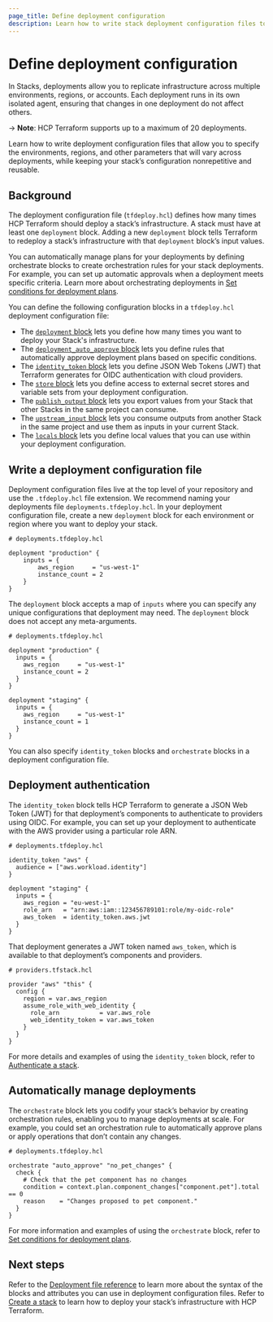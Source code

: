 ```yaml
---
page_title: Define deployment configuration
description: Learn how to write stack deployment configuration files to define how to deploy your stack’s infrastructure.
---
```


# Define deployment configuration

In Stacks, deployments allow you to replicate infrastructure across multiple environments, regions, or accounts. Each deployment runs in its own isolated agent, ensuring that changes in one deployment do not affect others.

-> **Note**: HCP Terraform supports up to a maximum of 20 deployments.

Learn how to write deployment configuration files that allow you to specify the environments, regions, and other parameters that will vary across deployments, while keeping your stack’s configuration nonrepetitive and reusable.

## Background

The deployment configuration file (`tfdeploy.hcl`) defines how many times HCP Terraform should deploy a stack’s infrastructure. A stack must have at least one `deployment` block. Adding a new `deployment` block tells Terraform to redeploy a stack’s infrastructure with that `deployment` block’s input values.

You can automatically manage plans for your deployments by defining orchestrate blocks to create orchestration rules for your stack deployments. For example, you can set up automatic approvals when a deployment meets specific criteria. Learn more about orchestrating deployments in [Set conditions for deployment plans](/terraform/language/stacks/deploy/conditions).

You can define the following configuration blocks in a `tfdeploy.hcl` deployment configuration file:
- The [`deployment` block](/terraform/language/block/stack/deployment) lets you define how many times you want to deploy your Stack's infrastructure.
- The [`deployment_auto_approve` block](/terraform/language/block/stack/deployment_auto_approve) lets you define rules that automatically approve deployment plans based on specific conditions.
- The [`identity_token` block](/terraform/language/block/stack/identity_token) lets you define JSON Web Tokens (JWT) that Terraform generates for OIDC authentication with cloud providers.
- The [`store` block](/terraform/language/block/stack/store) lets you define access to external secret stores and variable sets from your deployment configuration.
- The [`publish_output` block](/terraform/language/block/stack/publish_output) lets you export values from your Stack that other Stacks in the same project can consume.
- The [`upstream_input` block](/terraform/language/block/stack/upstream_input) lets you consume outputs from another Stack in the same project and use them as inputs in your current Stack.
- The [`locals` block](/terraform/language/block/locals) lets you define local values that you can use within your deployment configuration.

## Write a deployment configuration file

Deployment configuration files live at the top level of your repository and use the `.tfdeploy.hcl` file extension. We recommend naming your deployments file `deployments.tfdeploy.hcl`. In your deployment configuration file, create a new `deployment` block for each environment or region where you want to deploy your stack.

```hcl
# deployments.tfdeploy.hcl

deployment "production" {
    inputs = {
        aws_region     = "us-west-1"
        instance_count = 2
    }
}
```

The `deployment` block accepts a map of `inputs` where you can specify any unique configurations that deployment may need. The `deployment` block does not accept any meta-arguments.

```hcl
# deployments.tfdeploy.hcl

deployment "production" {
  inputs = {
    aws_region     = "us-west-1"
    instance_count = 2
  }
}

deployment "staging" {
  inputs = {
    aws_region     = "us-west-1"
    instance_count = 1
  }
}
```

You can also specify `identity_token` blocks and `orchestrate` blocks in a deployment configuration file.

## Deployment authentication

The `identity_token` block tells HCP Terraform to generate a JSON Web Token (JWT) for that deployment’s components to authenticate to providers using OIDC. For example, you can set up your deployment to authenticate with the AWS provider using a particular role ARN.

```hcl
# deployments.tfdeploy.hcl

identity_token "aws" {
  audience = ["aws.workload.identity"]
}

deployment "staging" {
  inputs = {
    aws_region = "eu-west-1"
    role_arn   = "arn:aws:iam::123456789101:role/my-oidc-role"
    aws_token  = identity_token.aws.jwt
  }
}
```

That deployment generates a JWT token named `aws_token`, which is available to that deployment’s components and providers.

```hcl
# providers.tfstack.hcl

provider "aws" "this" {
  config {
    region = var.aws_region
    assume_role_with_web_identity {
      role_arn           = var.aws_role
      web_identity_token = var.aws_token
    }
  }
}
```

For more details and examples of using the `identity_token` block, refer to [Authenticate a stack](/terraform/language/stacks/deploy/authenticate).

## Automatically manage deployments

The `orchestrate` block lets you codify your stack’s behavior by creating orchestration rules, enabling you to manage deployments at scale. For example, you could set an orchestration rule to automatically approve plans or apply operations that don’t contain any changes.

```hcl
# deployments.tfdeploy.hcl

orchestrate "auto_approve" "no_pet_changes" {
  check {
    # Check that the pet component has no changes
    condition = context.plan.component_changes["component.pet"].total == 0
    reason    = "Changes proposed to pet component."
  }
}
```

For more information and examples of using the `orchestrate` block, refer to [Set conditions for deployment plans](/terraform/language/stacks/deploy/conditions).

## Next steps

Refer to the [Deployment file reference](/terraform/language/stacks/reference/tfdeploy) to learn more about the syntax of the blocks and attributes you can use in deployment configuration files. Refer to [Create a stack](/terraform/cloud-docs/stacks/create) to learn how to deploy your stack’s infrastructure with HCP Terraform.
